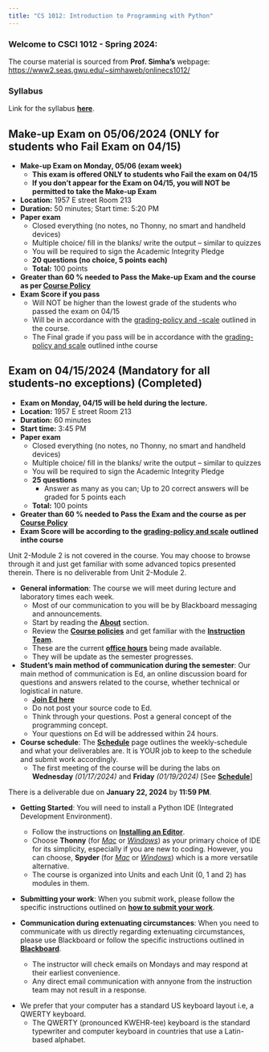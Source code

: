 ```yaml
---
title: "CS 1012: Introduction to Programming with Python"
---
```


### Welcome to CSCI 1012 - Spring 2024:

:::{.callout-caution title="Cource Content" collapse="false"}
The course material is sourced from **Prof. Simha's** webpage: <https://www2.seas.gwu.edu/~simhaweb/onlinecs1012/>
:::

:::{.callout-note}
### Syllabus
Link for the syllabus <a href="./media/CS1012_Spring_2024_Syllabus.pdf" download>**here**</a>.
:::

:::{.callout-note}
## Make-up Exam on 05/06/2024 (ONLY for students who Fail Exam on 04/15)
- **Make-up Exam on Monday, 05/06 (exam week)**
    - **This exam is offered ONLY to students who Fail the exam on 04/15**
    - **If you don’t appear for the Exam on 04/15, you will NOT be permitted to take the Make-up Exam** 
- **Location:** 1957 E street Room 213 
- **Duration:** 50 minutes; Start time: 5:20 PM
- **Paper exam**
    - Closed everything (no notes, no Thonny, no smart and handheld devices)
    - Multiple choice/ fill in the blanks/ write the output – similar to quizzes
    - You will be required to sign the Academic Integrity Pledge
    - **20 questions (no choice, 5 points each)**
    - **Total:** 100 points
- **Greater than 60 % needed to Pass the Make-up Exam and the course as per [Course Policy](./course-policies.qmd#assessments-and-grading)**
- **Exam Score if you pass** 
    - Will NOT be higher than the lowest grade of the students who passed the exam on 04/15
    - Will be in accordance with the [grading-policy and -scale](course-policies.qmd) outlined in the course.
    - The Final grade if you pass will be in accordance with the [grading-policy and scale](course-policies.qmd) outlined inthe course
:::

:::{.callout-note}
## Exam on 04/15/2024 (Mandatory for all students-no exceptions) (Completed)
- **Exam on Monday, 04/15 will be held during the lecture.**
- **Location:** 1957 E street Room 213 
- **Duration:** 60 minutes 
- **Start time:** 3:45 PM
- **Paper exam**
    - Closed everything (no notes, no Thonny, no smart and handheld devices)
    - Multiple choice/ fill in the blanks/ write the output – similar to quizzes
    - You will be required to sign the Academic Integrity Pledge
    - **25 questions**
        - Answer as many as you can; Up to 20 correct answers will be graded for 5 points each
    -  **Total:** 100 points
- **Greater than 60 % needed to Pass the Exam and the course as per [Course Policy](./course-policies.qmd#assessments-and-grading)**
- **Exam Score will be according to the [grading-policy and scale](course-policies.qmd) outlined inthe course**
:::

:::{.callout-important}
Unit 2-Module 2 is not covered in the course. 
You may choose to browse through it and just get familiar with some advanced topics presented therein. 
There is no deliverable from Unit 2-Module 2.
:::

<!-- :::{.callout-note}
## Mid Semester Survey
- Please take a few moments to complete the Mid-Semester Survey for our course before **Saturday 03/30/2024** by **11:59 PM**. 

- Your input will help us understand if you need advising regarding a minor in Computer Science. Plus, here's some extra incentive: filling out the survey will count as one of your quizzes for the course, and you'll earn 10 points!

- Scan the QR code below or click [here](https://docs.google.com/forms/d/e/1FAIpQLSfDnmqZVCGIu28xacTCAEaazVbNQRp35XHTQ0GNk7LB6FGnmA/viewform?usp=sf_link) to access the survey:

    ![](./media/advising/CS1012-Spring2024_MidSemSurvey.png){width="30%"}
::: -->

<!-- :::{.callout-important title="Make-up Quiz (03/04/2024)" icon="false"}
**Make-up Quiz for all students on Monday, 03/04/2024**

- A make-up quiz will be given to all students during the lecture on **Monday, 03/04/2024**
- The quiz will be for the **duration of 15 mins**.
- The quiz will start at the beginning of the lecture time and end in **15 mins**.
    - You should not have any mobile devices (_laptops, cell phones, iPads, other smart devices etc_) in your possession during your quiz.
- You should return the quiz to the proctors or the professor and cannot hold on to it once done.

**Format of the make-up quiz**

- The Quiz will be in same format as the quizzes offered during labs
    - The students will get to answer _4 questions_.
    - Each question will carry _2.5 points_.
    - You will not be using any IDE or accessing internet during the quiz.

**The make-up quiz is being given under the following conditions**

- The quiz score can count toward one missed quiz until **03/08/2024** <u>OR</u> the lowest score on a quiz until **03/08/2024**, if you get a better score.
- The make-up is only valid until **03/08/2024**; it will not count toward any quiz from thereon until the end of the course.

**The four lowest quizzes will still be dropped before the final grade.**

**The regular lab quiz on Wednesday and Friday this week will still be given out.**
::: -->

- **General information**: The course we will meet during lecture and laboratory times each week.
    - Most of our communication to you will be by Blackboard messaging and announcements.
    - Start by reading the [**About**](about.qmd) section. 
    - Review the [**Course policies**](course-policies.qmd) and get familiar with the [**Instruction Team**](instructors.qmd).
    - These are the current [**office hours**](about.qmd#office-hours) being made available. 
    - They will be update as the semester progresses.

- **Student's main method of communication during the semester**: Our main method of communication is Ed, an online discussion board for questions and answers related to the course, whether technical or logistical in nature.
    - [**Join Ed here**](https://edstem.org/us/join/aNhz9P)
    - Do not post your source code to Ed. 
    - Think through your questions. Post a general concept of the programming concept. 
    - Your questions on Ed will be addressed within 24 hours.

- **Course schedule**: The [**Schedule**](schedule.qmd) page outlines the weekly-schedule and what your deliverables are. It is YOUR job to keep to the schedule and submit work accordingly.
    - The first meeting of the course will be during the labs on **Wednesday** _(01/17/2024)_ and **Friday** _(01/19/2024)_ [See [**Schedule**](schedule.qmd)]
    
:::{.callout-warning}
There is a deliverable due on **January  22, 2024** by **11:59 PM**.
:::

- **Getting Started**: You will need to install a Python IDE (Integrated Development Environment).
    - Follow the instructions on [**Installing an Editor**](units/unit0/editor.qmd).
    - Choose **Thonny** (for [_Mac_](units/unit0/guides/thonny-mac.qmd) or [_Windows_](units/unit0/guides/thonny-windows.qmd)) as your primary choice of IDE for its simplicity, especially if you are new to coding. However, you can choose, **Spyder** (for [_Mac_](units/unit0/guides/anaconda-mac.qmd) or [_Windows_](units/unit0/guides/anaconda-windows.qmd)) which is a more versatile alternative. 
    - The course is organized into Units and each Unit (0, 1 and 2) has modules in them. 

- **Submitting your work**: When you submit work, please follow the specific instructions outlined on [**how to submit your work**](submit-remember.qmd).

- **Communication during extenuating circumstances**: When you need to communicate with us directly regarding extenuating circumstances, please use Blackboard or follow the specific instructions outlined in [**Blackboard**](https://blackboard.gwu.edu).
    - The instructor will check emails on Mondays and may respond at their earliest convenience. 
    - Any direct email communication with annyone from the instruction team may not result in a response.

:::{.callout-important}
<!-- - Our staff is limiting the use of Linux OS-based laptops and cannot support them this semester.  -->
- We prefer that your computer has a standard US keyboard layout i.e, a QWERTY keyboard. 
    - The QWERTY (pronounced KWEHR-tee) keyboard is the standard typewriter and computer keyboard in countries that use a Latin-based alphabet.
:::

